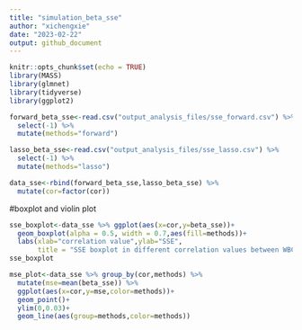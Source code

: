 ```yaml
---
title: "simulation_beta_sse"
author: "xichengxie"
date: "2023-02-22"
output: github_document
---
```


```r
knitr::opts_chunk$set(echo = TRUE)
library(MASS)
library(glmnet)
library(tidyverse)
library(ggplot2)
```

```r
forward_beta_sse<-read.csv("output_analysis_files/sse_forward.csv") %>% 
  select(-1) %>% 
  mutate(methods="forward")

lasso_beta_sse<-read.csv("output_analysis_files/sse_lasso.csv") %>% 
  select(-1) %>%
  mutate(methods="lasso")

data_sse<-rbind(forward_beta_sse,lasso_beta_sse) %>% 
  mutate(cor=factor(cor))
```
#boxplot and violin plot
```r
sse_boxplot<-data_sse %>% ggplot(aes(x=cor,y=beta_sse))+
  geom_boxplot(alpha = 0.5, width = 0.7,aes(fill=methods))+
  labs(xlab="correlation value",ylab="SSE",
       title = "SSE boxplot in different correlation values between WBC and strong predictors")
sse_boxplot
```

```r
mse_plot<-data_sse %>% group_by(cor,methods) %>% 
  mutate(mse=mean(beta_sse)) %>% 
  ggplot(aes(x=cor,y=mse,color=methods))+
  geom_point()+
  ylim(0,0.03)+
  geom_line(aes(group=methods,color=methods))

```


